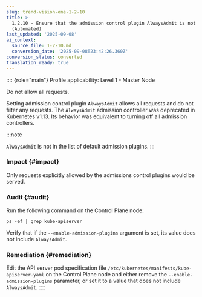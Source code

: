 ```yaml
---
slug: trend-vision-one-1-2-10
title: >-
  1.2.10 - Ensure that the admission control plugin AlwaysAdmit is not set
  (Automated)
last_updated: '2025-09-08'
ai_context:
  source_file: 1-2-10.md
  conversion_date: '2025-09-08T23:42:26.360Z'
conversion_status: converted
translation_ready: true
---
```


:::: {role="main"}
Profile applicability: Level 1 - Master Node

Do not allow all requests.

Setting admission control plugin `AlwaysAdmit` allows all requests and do not filter any requests. The `AlwaysAdmit` admission controller was deprecated in Kubernetes v1.13. Its behavior was equivalent to turning off all admission controllers.

:::note

`AlwaysAdmit` is not in the list of default admission plugins.
:::

### Impact {#impact}

Only requests explicitly allowed by the admissions control plugins would be served.

### Audit {#audit}

Run the following command on the Control Plane node:

``` codeblock
ps -ef | grep kube-apiserver
```

Verify that if the `--enable-admission-plugins` argument is set, its value does not include `AlwaysAdmit`.

### Remediation {#remediation}

Edit the API server pod specification file `/etc/kubernetes/manifests/kube-apiserver.yaml` on the Control Plane node and either remove the `--enable-admission-plugins` parameter, or set it to a value that does not include `AlwaysAdmit`.
::::
